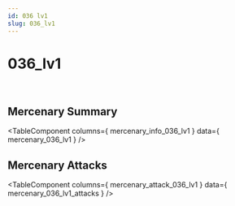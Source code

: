 ```yaml
---
id: 036 lv1
slug: 036_lv1
---
```



# 036_lv1

<div style = {{ display: "flex" }}>
    <Image img={require('@site/static/img/mercenaries/illust/thum_char_view_n_036.jpg')}/>
    <Image img={require('@site/static/img/mercenaries/illust/thum_char_view_o_036.jpg')}/>
</div>

## Mercenary Summary

<TableComponent
  columns={ mercenary_info_036_lv1 }
  data={ mercenary_036_lv1 }
/>

## Mercenary Attacks

<TableComponent
  columns={ mercenary_attack_036_lv1 }
  data={ mercenary_036_lv1_attacks }
/>